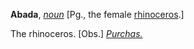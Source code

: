 '''Abada''', ''[[noun (part of speech)|noun]]'' [Pg., the female [[rhinoceros]].]

The rhinoceros. [Obs.] ''[[Purchas. (source)|Purchas.]]''